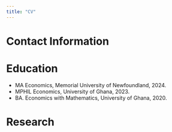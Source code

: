 ```yaml
---
title: "CV"
---
```

# Contact Information

# Education
- MA Economics, Memorial University of Newfoundland, 2024.
- MPHIL Economics, University of Ghana, 2023.
- BA. Economics with Mathematics, University of Ghana, 2020.

# Research